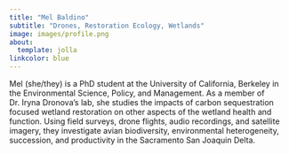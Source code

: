 ```yaml
---
title: "Mel Baldino"
subtitle: "Drones, Restoration Ecology, Wetlands"
image: images/profile.png
about:
  template: jolla
linkcolor: blue 
---
```


Mel (she/they) is a PhD student at the University of California, Berkeley in the Environmental Science, Policy, and Management. As a member of Dr. Iryna Dronova's lab, she studies the impacts of carbon sequestration focused wetland restoration on other aspects of the wetland health and function. Using field surveys, drone flights, audio recordings, and satellite imagery, they investigate avian biodiversity, environmental heterogeneity, succession, and productivity in the Sacramento San Joaquin Delta. 

```r

```
